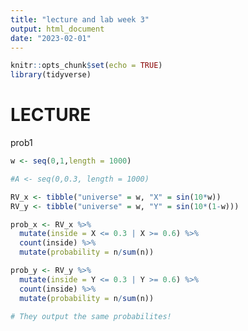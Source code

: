 ```yaml
---
title: "lecture and lab week 3"
output: html_document
date: "2023-02-01"
---
```


```r
knitr::opts_chunk$set(echo = TRUE)
library(tidyverse)
```

# LECTURE

prob1
```r
w <- seq(0,1,length = 1000)

#A <- seq(0,0.3, length = 1000)

RV_x <- tibble("universe" = w, "X" = sin(10*w))
RV_y <- tibble("universe" = w, "Y" = sin(10*(1-w)))

prob_x <- RV_x %>% 
  mutate(inside = X <= 0.3 | X >= 0.6) %>% 
  count(inside) %>% 
  mutate(probability = n/sum(n))

prob_y <- RV_y %>% 
  mutate(inside = Y <= 0.3 | Y >= 0.6) %>% 
  count(inside) %>% 
  mutate(probability = n/sum(n))

# They output the same probabilites!
```

